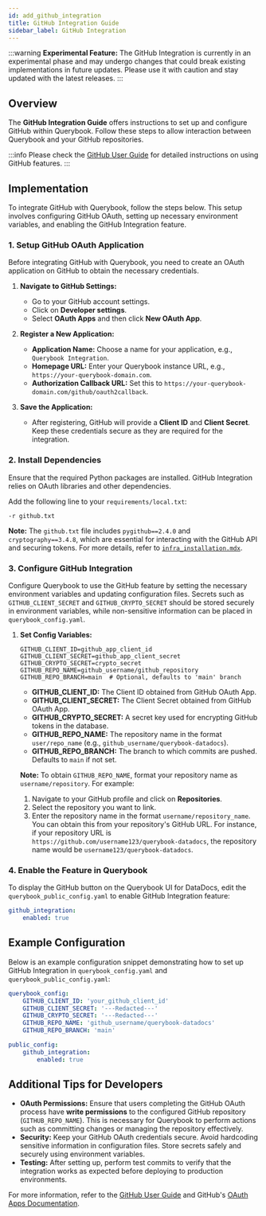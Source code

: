 ```yaml
---
id: add_github_integration
title: GitHub Integration Guide
sidebar_label: GitHub Integration
---
```


:::warning
**Experimental Feature:** The GitHub Integration is currently in an experimental phase and may undergo changes that could break existing implementations in future updates. Please use it with caution and stay updated with the latest releases.
:::

## Overview

The **GitHub Integration Guide** offers instructions to set up and configure GitHub within Querybook. Follow these steps to allow interaction between Querybook and your GitHub repositories.

:::info
Please check the [GitHub User Guide](../user_guide/github_integration.mdx) for detailed instructions on using GitHub features.
:::

## Implementation

To integrate GitHub with Querybook, follow the steps below. This setup involves configuring GitHub OAuth, setting up necessary environment variables, and enabling the GitHub Integration feature.

### 1. Setup GitHub OAuth Application

Before integrating GitHub with Querybook, you need to create an OAuth application on GitHub to obtain the necessary credentials.

1. **Navigate to GitHub Settings:**

    - Go to your GitHub account settings.
    - Click on **Developer settings**.
    - Select **OAuth Apps** and then click **New OAuth App**.

2. **Register a New Application:**

    - **Application Name:** Choose a name for your application, e.g., `Querybook Integration`.
    - **Homepage URL:** Enter your Querybook instance URL, e.g., `https://your-querybook-domain.com`.
    - **Authorization Callback URL:** Set this to `https://your-querybook-domain.com/github/oauth2callback`.

3. **Save the Application:**

    - After registering, GitHub will provide a **Client ID** and **Client Secret**. Keep these credentials secure as they are required for the integration.

### 2. Install Dependencies

Ensure that the required Python packages are installed. GitHub Integration relies on OAuth libraries and other dependencies.

Add the following line to your `requirements/local.txt`:

```plaintext
-r github.txt
```

**Note:**
The `github.txt` file includes `pygithub==2.4.0` and `cryptography==3.4.8`, which are essential for interacting with the GitHub API and securing tokens.
For more details, refer to [`infra_installation.mdx`](../configurations/infra_installation.mdx).

### 3. Configure GitHub Integration

Configure Querybook to use the GitHub feature by setting the necessary environment variables and updating configuration files.
Secrets such as `GITHUB_CLIENT_SECRET` and `GITHUB_CRYPTO_SECRET` should be stored securely in environment variables, while non-sensitive information can be placed in `querybook_config.yaml`.

1. **Set Config Variables:**

    ```env
    GITHUB_CLIENT_ID=github_app_client_id
    GITHUB_CLIENT_SECRET=github_app_client_secret
    GITHUB_CRYPTO_SECRET=crypto_secret
    GITHUB_REPO_NAME=github_username/github_repository
    GITHUB_REPO_BRANCH=main  # Optional, defaults to 'main' branch
    ```

    - **GITHUB_CLIENT_ID:** The Client ID obtained from GitHub OAuth App.
    - **GITHUB_CLIENT_SECRET:** The Client Secret obtained from GitHub OAuth App.
    - **GITHUB_CRYPTO_SECRET:** A secret key used for encrypting GitHub tokens in the database.
    - **GITHUB_REPO_NAME:** The repository name in the format `user/repo_name` (e.g., `github_username/querybook-datadocs`).
    - **GITHUB_REPO_BRANCH:** The branch to which commits are pushed. Defaults to `main` if not set.

    **Note:**
    To obtain `GITHUB_REPO_NAME`, format your repository name as `username/repository`. For example:

    1. Navigate to your GitHub profile and click on **Repositories**.
    2. Select the repository you want to link.
    3. Enter the repository name in the format `username/repository_name`. You can obtain this from your repository's GitHub URL. For instance, if your repository URL is `https://github.com/username123/querybook-datadocs`, the repository name would be `username123/querybook-datadocs`.

### 4. Enable the Feature in Querybook

To display the GitHub button on the Querybook UI for DataDocs, edit the `querybook_public_config.yaml` to enable GitHub Integration feature:

```yaml
github_integration:
    enabled: true
```

## Example Configuration

Below is an example configuration snippet demonstrating how to set up GitHub Integration in `querybook_config.yaml` and `querybook_public_config.yaml`:

```yaml
querybook_config:
    GITHUB_CLIENT_ID: 'your_github_client_id'
    GITHUB_CLIENT_SECRET: '---Redacted---'
    GITHUB_CRYPTO_SECRET: '---Redacted---'
    GITHUB_REPO_NAME: 'github_username/querybook-datadocs'
    GITHUB_REPO_BRANCH: 'main'

public_config:
    github_integration:
        enabled: true
```

## Additional Tips for Developers

-   **OAuth Permissions:** Ensure that users completing the GitHub OAuth process have **write permissions** to the configured GitHub repository (`GITHUB_REPO_NAME`). This is necessary for Querybook to perform actions such as committing changes or managing the repository effectively.
-   **Security:** Keep your GitHub OAuth credentials secure. Avoid hardcoding sensitive information in configuration files. Store secrets safely and securely using environment variables.
-   **Testing:** After setting up, perform test commits to verify that the integration works as expected before deploying to production environments.

For more information, refer to the [GitHub User Guide](../user_guide/github_integration.mdx) and GitHub's [OAuth Apps Documentation](https://docs.github.com/en/developers/apps/building-oauth-apps/authorizing-oauth-apps).
